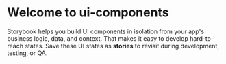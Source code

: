 
<Meta title='ui-components/Introduction' />

<style></style>

# Welcome to ui-components

Storybook helps you build UI components in isolation from your app's business logic, data, and context.
That makes it easy to develop hard-to-reach states. Save these UI states as **stories** to revisit during development, testing, or QA.
